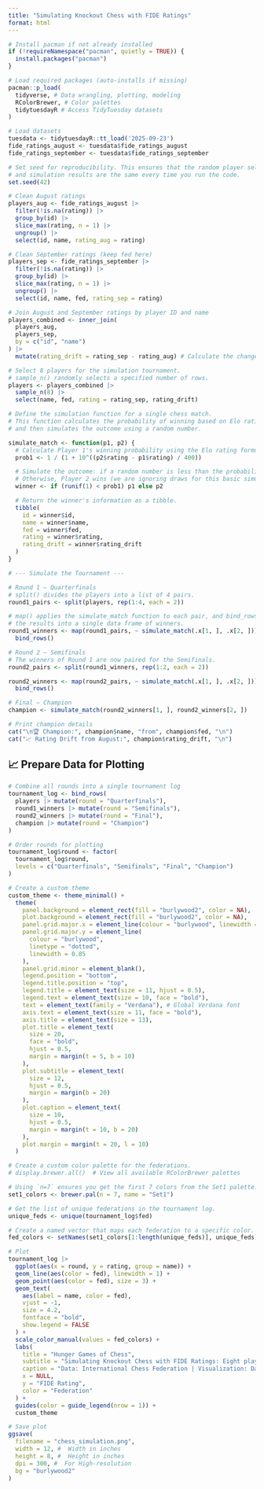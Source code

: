 ```yaml
---
title: "Simulating Knockout Chess with FIDE Ratings"
format: html
---
```

```r
# Install pacman if not already installed
if (!requireNamespace("pacman", quietly = TRUE)) {
  install.packages("pacman")
}

# Load required packages (auto-installs if missing)
pacman::p_load(
  tidyverse, # Data wrangling, plotting, modeling
  RColorBrewer, # Color palettes
  tidytuesdayR # Access TidyTuesday datasets
)

```

```r
# Load datasets
tuesdata <- tidytuesdayR::tt_load('2025-09-23')
fide_ratings_august <- tuesdata$fide_ratings_august
fide_ratings_september <- tuesdata$fide_ratings_september
```

```r
# Set seed for reproducibility. This ensures that the random player selection
# and simulation results are the same every time you run the code.
set.seed(42)

# Clean August ratings
players_aug <- fide_ratings_august |>
  filter(!is.na(rating)) |>
  group_by(id) |>
  slice_max(rating, n = 1) |>
  ungroup() |>
  select(id, name, rating_aug = rating)

# Clean September ratings (keep fed here)
players_sep <- fide_ratings_september |>
  filter(!is.na(rating)) |>
  group_by(id) |>
  slice_max(rating, n = 1) |>
  ungroup() |>
  select(id, name, fed, rating_sep = rating)
```

```r
# Join August and September ratings by player ID and name
players_combined <- inner_join(
  players_aug,
  players_sep,
  by = c("id", "name")
) |>
  mutate(rating_drift = rating_sep - rating_aug) # Calculate the change in rating from August to September.

```

```r
# Select 8 players for the simulation tournament.
# sample_n() randomly selects a specified number of rows.
players <- players_combined |>
  sample_n(8) |>
  select(name, fed, rating = rating_sep, rating_drift)

```

```r
# Define the simulation function for a single chess match.
# This function calculates the probability of winning based on Elo ratings
# and then simulates the outcome using a random number.

simulate_match <- function(p1, p2) {
  # Calculate Player 1's winning probability using the Elo rating formula.
  prob1 <- 1 / (1 + 10^((p2$rating - p1$rating) / 400))

  # Simulate the outcome: if a random number is less than the probability, Player 1 wins.
  # Otherwise, Player 2 wins (we are ignoring draws for this basic simulation).
  winner <- if (runif(1) < prob1) p1 else p2

  # Return the winner's information as a tibble.
  tibble(
    id = winner$id,
    name = winner$name,
    fed = winner$fed,
    rating = winner$rating,
    rating_drift = winner$rating_drift
  )
}
```

```r
# --- Simulate the Tournament ---

# Round 1 — Quarterfinals
# split() divides the players into a list of 4 pairs.
round1_pairs <- split(players, rep(1:4, each = 2))

# map() applies the simulate_match function to each pair, and bind_rows() combines
# the results into a single data frame of winners.
round1_winners <- map(round1_pairs, ~ simulate_match(.x[1, ], .x[2, ])) |>
  bind_rows()

# Round 2 — Semifinals
# The winners of Round 1 are now paired for the Semifinals.
round2_pairs <- split(round1_winners, rep(1:2, each = 2))

round2_winners <- map(round2_pairs, ~ simulate_match(.x[1, ], .x[2, ])) |>
  bind_rows()

# Final — Champion
champion <- simulate_match(round2_winners[1, ], round2_winners[2, ])

# Print champion details
cat("\n🏆 Champion:", champion$name, "from", champion$fed, "\n")
cat("📈 Rating Drift from August:", champion$rating_drift, "\n")

```

## 📈 Prepare Data for Plotting 

```r
# Combine all rounds into a single tournament log
tournament_log <- bind_rows(
  players |> mutate(round = "Quarterfinals"),
  round1_winners |> mutate(round = "Semifinals"),
  round2_winners |> mutate(round = "Final"),
  champion |> mutate(round = "Champion")
)

# Order rounds for plotting
tournament_log$round <- factor(
  tournament_log$round,
  levels = c("Quarterfinals", "Semifinals", "Final", "Champion")
)

```

```r
# Create a custom theme
custom_theme <- theme_minimal() +
  theme(
    panel.background = element_rect(fill = "burlywood2", color = NA),
    plot.background = element_rect(fill = "burlywood2", color = NA),
    panel.grid.major.x = element_line(colour = "burlywood", linewidth = 0.5),
    panel.grid.major.y = element_line(
      colour = "burlywood",
      linetype = "dotted",
      linewidth = 0.85
    ),
    panel.grid.minor = element_blank(),
    legend.position = "bottom",
    legend.title.position = "top",
    legend.title = element_text(size = 11, hjust = 0.5),
    legend.text = element_text(size = 10, face = "bold"),
    text = element_text(family = "Verdana"), # Global Verdana font
    axis.text = element_text(size = 11, face = "bold"),
    axis.title = element_text(size = 13),
    plot.title = element_text(
      size = 20,
      face = "bold",
      hjust = 0.5,
      margin = margin(t = 5, b = 10)
    ),
    plot.subtitle = element_text(
      size = 12,
      hjust = 0.5,
      margin = margin(b = 20)
    ),
    plot.caption = element_text(
      size = 10,
      hjust = 0.5,
      margin = margin(t = 10, b = 20)
    ),
    plot.margin = margin(t = 20, l = 10)
  )

```

```r
# Create a custom color palette for the federations.
# display.brewer.all()  # View all available RColorBrewer palettes

# Using `n=7` ensures you get the first 7 colors from the Set1 palette.
set1_colors <- brewer.pal(n = 7, name = "Set1")

# Get the list of unique federations in the tournament log.
unique_feds <- unique(tournament_log$fed)

# Create a named vector that maps each federation to a specific color.
fed_colors <- setNames(set1_colors[1:length(unique_feds)], unique_feds)

```

```r
# Plot
tournament_log |>
  ggplot(aes(x = round, y = rating, group = name)) +
  geom_line(aes(color = fed), linewidth = 1) +
  geom_point(aes(color = fed), size = 3) +
  geom_text(
    aes(label = name, color = fed),
    vjust = -1,
    size = 4.2,
    fontface = "bold",
    show.legend = FALSE
  ) +
  scale_color_manual(values = fed_colors) +
  labs(
    title = "Hunger Games of Chess",
    subtitle = "Simulating Knockout Chess with FIDE Ratings: Eight players, four rounds, one champion.\nExploring rating drift and probabilistic match outcomes",
    caption = "Data: International Chess Federation | Visualization: Darakhshan Nehal",
    x = NULL,
    y = "FIDE Rating",
    color = "Federation"
  ) +
  guides(color = guide_legend(nrow = 1)) +
  custom_theme

```

```r
# Save plot
ggsave(
  filename = "chess_simulation.png",
  width = 12, #  Width in inches
  height = 8, #  Height in inches
  dpi = 300, #  For High-resolution
  bg = "burlywood2"
)
```